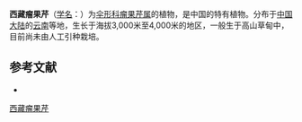 {{NoteTA|G1=LS}}
{{Speciesbox
| name = 西藏瘤果芹
| status = 
| status_system = 
| image = 
| genus = Trachydium
| species = tibetanicum
| authority = Wolff in Fedde Repert.
}}

'''西藏瘤果芹'''（[[学名|学名]]：{{lang|la|''Trachydium tibetanicum''}}）为[[伞形科|伞形科]][[瘤果芹属|瘤果芹属]]的植物，是中国的特有植物。分布于[[中国大陆|中国大陆]]的[[云南|云南]]等地，生长于海拔3,000米至4,000米的地区，一般生于高山草甸中，目前尚未由人工引种栽培。

== 参考文献 ==
<div class="references-small">
* {{cite web| url =http://www.bioinfo.cn/db05/KmzwSpecies.php?action=view&id=23148| title =西藏瘤果芹| work =《中国高等植物数据库全库》| publisher =中国科学院微生物研究所| author =昆明植物研究所| accessdate =2009-02-26| deadurl =yes| archiveurl =https://web.archive.org/web/20160305020550/http://www.bioinfo.cn/db05/KmzwSpecies.php?action=view&id=23148| archivedate =2016-03-05| df =}}
</div>
{{Taxonbar|from=Q15232613}}

[[Category:瘤果芹属|西藏瘤果芹]]


{{Apiales-stub}}